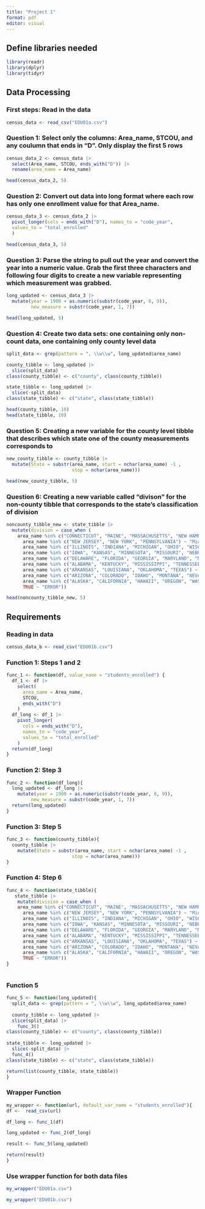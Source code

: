 ```yaml
---
title: "Project 1"
format: pdf
editor: visual
---
```


## Define libraries needed

```r
library(readr)
library(dplyr)
library(tidyr)
```

## Data Processing

### First steps: Read in the data

```r
census_data <- read_csv("EDU01a.csv")
```

### Question 1: Select only the columns: Area_name, STCOU, and any coulumn that ends in "D". Only display the first 5 rows

```r
census_data_2 <- census_data |>
  select(Area_name, STCOU, ends_with("D")) |>
  rename(area_name = Area_name)

head(census_data_2, 5)
```

### Question 2: Convert out data into long format where each row has only one enrollment value for that Area_name.

```r
census_data_3 <- census_data_2 |>
  pivot_longer(cols = ends_with("D"), names_to = "code_year",
  values_to = "total_enrolled"
  )

head(census_data_3, 5)
```

### Question 3: Parse the string to pull out the year and convert the year into a numeric value. Grab the first three characters and following four digits to create a new variable representing which measurement was grabbed.

```r
long_updated <- census_data_3 |>
  mutate(year = 1900 + as.numeric(substr(code_year, 8, 9)),
         new_measure = substr(code_year, 1, 7))

head(long_updated, 5)
```

### Question 4: Create two data sets: one containing only non-count data, one containing only county level data

```r
split_data <- grep(pattern = ", \\w\\w", long_updated$area_name)

county_tibble <- long_updated |>
  slice(split_data)
class(county_tibble) <- c("county", class(county_tibble))

state_tibble <- long_updated |>
  slice(-split_data)
class(state_tibble) <- c("state", class(state_tibble))

head(county_tibble, 10)
head(state_tibble, 10)
```

### Question 5: Creating a new variable for the county level tibble that describes which state one of the county measurements corresponds to

```r
new_county_tibble <- county_tibble |>
  mutate(State = substr(area_name, start = nchar(area_name) -1 ,
                        stop = nchar(area_name)))

head(new_county_tibble, 5)
```

### Question 6: Creating a new variable called "divison" for the non-county tibble that corresponds to the state's classification of division

```r
noncounty_tibble_new <- state_tibble |>
  mutate(division = case_when (
    area_name %in% c("CONNECTICUT", "MAINE", "MASSACHUSETTS", "NEW HAMPSHIRE", "RHODE ISLAND", "VERMONT") ~ "New England",
      area_name %in% c("NEW JERSEY", "NEW YORK", "PENNSYLVANIA") ~ "Mid-Atlantic",
      area_name %in% c("ILLINOIS", "INDIANA", "MICHIGAN", "OHIO", "WISCONSIN") ~ "East North Central",
      area_name %in% c("IOWA", "KANSAS", "MINNESOTA", "MISSOURI", "NEBRASKA", "NORTH DAKOTA", "SOUTH DAKOTA") ~ "West North Central",
      area_name %in% c("DELAWARE", "FLORIDA", "GEORGIA", "MARYLAND", "NORTH CAROLINA", "SOUTH CAROLINA", "VIRGINIA", "WEST VIRGINIA", "DISTRICT OF COLUMBIA") ~ "South Atlantic",
      area_name %in% c("ALABAMA", "KENTUCKY", "MISSISSIPPI", "TENNESSEE") ~ "East South Central",
      area_name %in% c("ARKANSAS", "LOUISIANA", "OKLAHOMA", "TEXAS") ~ "West South Central",
      area_name %in% c("ARIZONA", "COLORADO", "IDAHO", "MONTANA", "NEVADA", "NEW MEXICO", "UTAH", "WYOMING") ~ "Mountain",
      area_name %in% c("ALASKA", "CALIFORNIA", "HAWAII", "OREGON", "WASHINGTON") ~ "Pacific",
      TRUE ~ "ERROR"))

head(noncounty_tibble_new, 5)
```

## Requirements

### Reading in data

```r
census_data_b <- read_csv("EDU01b.csv")
```

### Function 1: Steps 1 and 2

```r

func_1 <- function(df, value_name = "students_enrolled") {
  df_1 <- df |>
    select(
      area_name = Area_name,
      STCOU,
      ends_with("D")
    )
  df_long <- df_1 |>
    pivot_longer(
      cols = ends_with("D"),
      names_to = "code_year",
      values_to = "total_enrolled"
    )
  return(df_long)
}

```

### Function 2: Step 3

```r
func_2 <- function(df_long){
  long_updated <- df_long |>
    mutate(year = 1900 + as.numeric(substr(code_year, 8, 9)),
         new_measure = substr(code_year, 1, 7))
  return(long_updated)
}

```

### Function 3: Step 5
```r

func_3 <- function(county_tibble){
  county_tibble |>
    mutate(State = substr(area_name, start = nchar(area_name) -1 ,
                        stop = nchar(area_name)))
}

```

### Function 4: Step 6
```r

func_4 <- function(state_tibble){
   state_tibble |>
    mutate(division = case_when (
    area_name %in% c("CONNECTICUT", "MAINE", "MASSACHUSETTS", "NEW HAMPSHIRE", "RHODE ISLAND", "VERMONT") ~ "New England",
      area_name %in% c("NEW JERSEY", "NEW YORK", "PENNSYLVANIA") ~ "Mid-Atlantic",
      area_name %in% c("ILLINOIS", "INDIANA", "MICHIGAN", "OHIO", "WISCONSIN") ~ "East North Central",
      area_name %in% c("IOWA", "KANSAS", "MINNESOTA", "MISSOURI", "NEBRASKA", "NORTH DAKOTA", "SOUTH DAKOTA") ~ "West North Central",
      area_name %in% c("DELAWARE", "FLORIDA", "GEORGIA", "MARYLAND", "NORTH CAROLINA", "SOUTH CAROLINA", "VIRGINIA", "WEST VIRGINIA", "DISTRICT OF COLUMBIA") ~ "South Atlantic",
      area_name %in% c("ALABAMA", "KENTUCKY", "MISSISSIPPI", "TENNESSEE") ~ "East South Central",
      area_name %in% c("ARKANSAS", "LOUISIANA", "OKLAHOMA", "TEXAS") ~ "West South Central",
      area_name %in% c("ARIZONA", "COLORADO", "IDAHO", "MONTANA", "NEVADA", "NEW MEXICO", "UTAH", "WYOMING") ~ "Mountain",
      area_name %in% c("ALASKA", "CALIFORNIA", "HAWAII", "OREGON", "WASHINGTON") ~ "Pacific",
      TRUE ~ "ERROR"))
}
  
```

### Function 5
```r

func_5 <- function(long_updated){
  split_data <- grep(pattern = ", \\w\\w", long_updated$area_name)
  
  county_tibble <- long_updated |>
  slice(split_data) |>
    func_3() 
class(county_tibble) <- c("county", class(county_tibble))
  
state_tibble <- long_updated |>
  slice(-split_data) |>
  func_4() 
class(state_tibble) <- c("state", class(state_tibble))  

return(list(county_tibble, state_tibble))
}
```

### Wrapper Function

```r
my_wrapper <- function(url, default_var_name = "students_enrolled"){
df <-  read_csv(url)

df_long <- func_1(df) 

long_updated <- func_2(df_long) 

result <- func_5(long_updated)

return(result)
}

```

### Use wrapper function for both data files

```r
my_wrapper("EDU01a.csv")

my_wrapper("EDU01b.csv")
```

